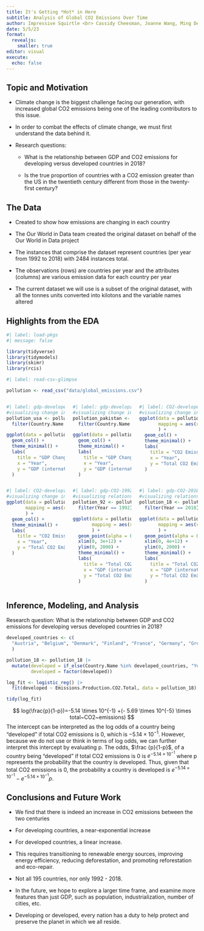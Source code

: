 ```yaml
---
title: It's Getting *Hot* in Here
subtitle: Analysis of Global CO2 Emissions Over Time
author: Impressive Squirtle <br> Cassidy Cheesman, Joanne Wang, Ming DeMers, Elisabeth Pan, and Ivan Lin
date: 5/5/23
format: 
  revealjs:
    smaller: true
editor: visual
execute:
  echo: false
---
```


## Topic and Motivation

-   Climate change is the biggest challenge facing our generation, with increased global CO2 emissions being one of the leading contributors to this issue.

-   In order to combat the effects of climate change, we must first understand the data behind it.

-   Research questions:

    -   What is the relationship between GDP and CO2 emissions for developing versus developed countries in 2018?

    -   Is the true proportion of countries with a CO2 emission greater than the US in the twentieth century different from those in the twenty-first century?

## The Data

-   Created to show how emissions are changing in each country

-   The Our World in Data team created the original dataset on behalf of the Our World in Data project

-   The instances that comprise the dataset represent countries (per year from 1992 to 2018) with 2484 instances total.

-   The observations (rows) are countries per year and the attributes (columns) are various emission data for each country per year

-   The current dataset we will use is a subset of the original dataset, with all the tonnes units converted into kilotons and the variable names altered

## Highlights from the EDA

```r
#| label: load-pkgs
#| message: false

library(tidyverse)
library(tidymodels)
library(skimr)
library(rcis)
```

```r
#| label: read-csv-glimpse

pollution <- read_csv("data/global_emissions.csv")
```

::: columns
::: {.column width="33%"}
```r
#| label: gdp-developed
#visualizing change in GDP over time for a developed country
pollution_usa <- pollution |>
  filter(Country.Name == "United States")

ggplot(data = pollution_usa, mapping = aes(x = Year, y = Country.GDP)) +
  geom_col() + 
  theme_minimal() +
  labs(
    title = "GDP Change Over Time in USA", 
    x = "Year",
    y = "GDP (international$)"
  )
```
:::

::: {.column width="33%"}
```r
#| label: gdp-developing
#visualizing change in GDP over time for a developing country
pollution_pakistan <- pollution |>
  filter(Country.Name == "Pakistan")

ggplot(data = pollution_pakistan, mapping = aes(x = Year, y = Country.GDP)) +
  geom_col() + 
  theme_minimal() +
  labs(
    title = "GDP Change Over Time in Pakistan", 
    x = "Year",
    y = "GDP (international$)"
  ) 
```
:::

::: {.column width="33%"}
```r
#| label: CO2-developed
#visualizing change in CO2 emissions over time for a developed country
ggplot(data = pollution_usa, 
       mapping = aes(x = Year, y = Emissions.Production.CO2.Total)
       ) +
  geom_col() + 
  theme_minimal() +
  labs(
    title = "CO2 Emissions Change Over Time in USA", 
    x = "Year",
    y = "Total CO2 Emissions (kilotons)"
  ) 
```
:::
:::

::: columns
::: {.column width="33%"}
```r
#| label: CO2-developing
#visualizing change in CO2 emissions over time for a developing country
ggplot(data = pollution_pakistan, 
       mapping = aes(x = Year, y = Emissions.Production.CO2.Total)
       ) +
  geom_col() + 
  theme_minimal() +
  labs(
    title = "CO2 Emissions Change Over Time in Pakistan", 
    x = "Year",
    y = "Total CO2 Emissions (kilotons)"
  ) 
```
:::

::: {.column width="33%"}
```r
#| label: gdp-CO2-1992
#visualizing relationship between GDP and total CO2 emissions in 1992
pollution_92 <- pollution |>
  filter(Year == 1992)

ggplot(data = pollution_92,
       mapping = aes(x = Country.GDP, y = Emissions.Production.CO2.Total)
       ) + 
  geom_point(alpha = 0.5) + 
  xlim(0, 3e+12) + 
  ylim(0, 2000) + 
  theme_minimal() + 
  labs(
    title = "Total CO2 Emissions vs. Country GDP in 1992", 
    x = "GDP (international$)",
    y = "Total CO2 Emissions (kilotons)"
  ) 
```
:::

::: {.column width="33%"}
```r
#| label: gdp-CO2-2018
#visualizing relationship between GDP and total CO2 emissions in 2018
pollution_18 <- pollution |>
  filter(Year == 2018)

ggplot(data = pollution_18,
       mapping = aes(x = Country.GDP, y = Emissions.Production.CO2.Total)
       ) + 
  geom_point(alpha = 0.5) + 
  xlim(0, 4e+12) + 
  ylim(0, 2000) + 
  theme_minimal() + 
  labs(
    title = "Total CO2 Emissions vs. Country GDP in 2018", 
    x = "GDP (international$)",
    y = "Total CO2 Emissions (kilotons)"
  )
```
:::
:::

## Inference, Modeling, and Analysis {.smaller}

Research question: What is the relationship between GDP and CO2 emissions for developing versus developed countries in 2018?

```r
developed_countries <- c(
  "Austria", "Belgium", "Denmark", "Finland", "France", "Germany", "Greece", "Ireland", "Italy", "Luxembourg", "Netherlands", "Portugal", "Spain", "Sweden", "United Kingdom", "Bulgaria", "Croatia", "Cyprus", "Czech Republic", "Estonia", "Hungary", "Latvia", "Lithuania", "Malta", "Poland", "Romania", "Slovakia", "Slovenia", "Iceland", "Norway", "Switzerland", "Australia", "Canada", "Japan", "New Zealand", "United States"
  )

pollution_18 <- pollution_18 |>
  mutate(developed = if_else(Country.Name %in% developed_countries, "Yes", "No"),
         developed = factor(developed))

log_fit <- logistic_reg() |>
  fit(developed ~ Emissions.Production.CO2.Total, data = pollution_18)

tidy(log_fit)

```

$$ log(\frac{p}{1-p})=-5.14 \times 10^{-1} +(- 5.69 \times 10^{-5} \times total~CO2~emissions) $$ The intercept can be interpreted as the log odds of a country being "developed" if total CO2 emissions is 0, which is $-5.14 \times 10^{-1}$. However, because we do not use or think in terms of log odds, we can further interpret this intercept by evaluating p. The odds, $\frac {p}{1-p}$, of a country being "developed" if total CO2 emissions is 0 is $e ^ {-5.14 \times 10 ^ {-1}}$ where p represents the probability that the country is developed. Thus, given that total CO2 emissions is 0, the probability a country is developed is $e ^ {-5.14 \times 10 ^ {-1}} - e ^ {-5.14 \times 10 ^{-1}} p$.

##  {background-video="recorded-slide.mp4"}

## Conclusions and Future Work

-   We find that there is indeed an increase in CO2 emissions between the two centuries

-   For developing countries, a near-exponential increase

-   For developed countries, a linear increase.

-   This requires transitioning to renewable energy sources, improving energy efficiency, reducing deforestation, and promoting reforestation and eco-repair.

-   Not all 195 countries, nor only 1992 - 2018.

-   In the future, we hope to explore a larger time frame, and examine more features than just GDP, such as population, industrialization, number of cities, etc.

-   Developing or developed, every nation has a duty to help protect and preserve the planet in which we all reside.
